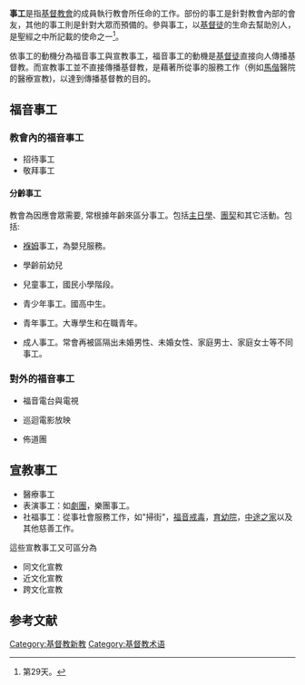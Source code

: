 
{{Original research|time=2012-11-12T06:44:04+00:00}}
'''事工'''是指[[基督教會|基督教會]]的成員執行教會所任命的工作。部份的事工是針對教會內部的會友，其他的事工則是針對大眾而預備的。參與事工，以[[基督徒|基督徒]]的生命去幫助別人，是聖經之中所記載的使命之一<ref>{{cite book |author=[[華理克|華理克]]牧師 |title=[[標竿人生|標竿人生]] |year=2006|publisher=使者出版社|location=台灣|isbn=1-882324-25-0}}第29天。</ref>。

依事工的動機分為福音事工與宣教事工，福音事工的動機是[[基督徒|基督徒]]直接向人傳播基督教。而宣教事工並不直接傳播基督教，是藉著所從事的服務工作（例如[[馬偕|馬偕]]醫院的醫療宣教)，以達到傳播基督教的目的。

==福音事工==
===教會內的福音事工===
*招待事工
*敬拜事工
====分齡事工====

教會為因應會眾需要, 常根據年齡來區分事工。包括[[主日學|主日學]]、[[團契|團契]]和其它活動。包括:

*[[褓姆|褓姆]]事工，為嬰兒服務。

*學齡前幼兒

*兒童事工，國民小學階段。

*青少年事工。國高中生。

*青年事工。大專學生和在職青年。

*成人事工。常會再被區隔出未婚男性、未婚女性、家庭男士、家庭女士等不同事工。

===對外的福音事工===

*福音電台與電視

*巡迴電影放映

*佈道團
==宣教事工==
*醫療事工
*表演事工：如[[劇團|劇團]]，樂團事工。
*社福事工：從事社會服務工作，如"掃街"，[[福音戒毒|福音戒毒]]，[[育幼院|育幼院]]，[[中途之家|中途之家]]以及其他慈善工作。

這些宣教事工又可區分為
*同文化宣教
*近文化宣教
*跨文化宣教

==参考文献==
{{Reflist}}

[[Category:基督教新教|Category:基督教新教]]
[[Category:基督教术语|Category:基督教术语]]